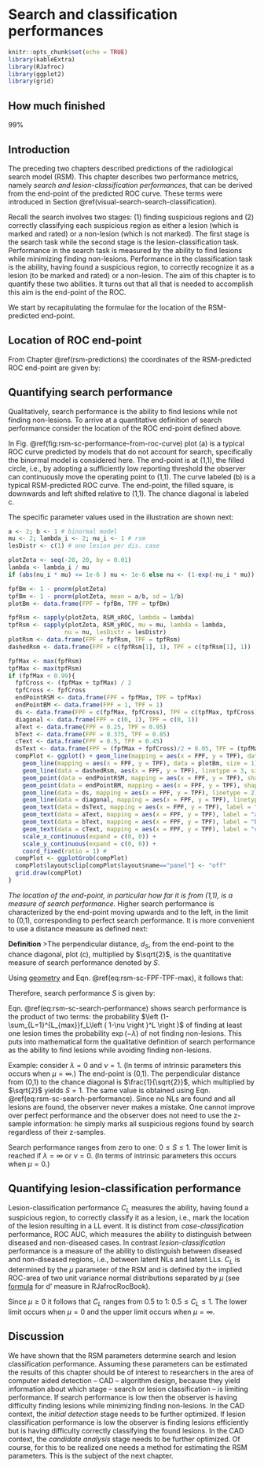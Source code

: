 # Search and classification performances {#rsm-sc}


```r
knitr::opts_chunk$set(echo = TRUE)
library(kableExtra)
library(RJafroc)
library(ggplot2)
library(grid)
```



## How much finished {#rsm-sc-how-much-finished}

99%



## Introduction {#rsm-sc-intro}

The preceding two chapters described predictions of the radiological search model (RSM). This chapter describes two performance metrics, namely *search and lesion-classification performances*, that can be derived from the end-point of the predicted ROC curve. These terms were introduced in Section \@ref(visual-search-search-classification).

Recall the search involves two stages: (1) finding suspicious regions and (2) correctly classifying each suspicious region as either a lesion (which is marked and rated) or a non-lesion (which is not marked). The first stage is the search task while the second stage is the lesion-classification task. Performance in the search task is measured by the ability to find lesions while minimizing finding non-lesions. Performance in the classification task is the ability, having found a suspicious region, to correctly recognize it as a lesion (to be marked and rated) or a non-lesion. The aim of this chapter is to quantify these two abilities. It turns out that all that is needed to accomplish this aim is the end-point of the ROC.

We start by recapitulating the formulae for the location of the RSM-predicted end-point. 

## Location of ROC end-point {#rsm-sc-end-point}

From Chapter \@ref(rsm-predictions) the coordinates of the RSM-predicted ROC end-point are given by:

\begin{equation}
\left. 
\begin{aligned}
&\text{FPF}_{\text{max}} = 1 - \text{exp}\left (\lambda \right ) \\
&\text{TPF}_{\text{max}} = 1 - \text{exp} \left ( - \lambda \right )\sum_{L=1}^{L_{max}}f_L \left ( 1 - \nu \right )^L
\end{aligned}
\right \}
(\#eq:rsm-sc-FPF-TPF-max)
\end{equation}




## Quantifying search performance {#rsm-sc-quantifying}

Qualitatively, search performance is the ability to find lesions while not finding non-lesions. To arrive at a quantitative definition of search performance consider the location of the ROC end-point defined above. 

In Fig. \@ref(fig:rsm-sc-performance-from-roc-curve) plot (a) is a typical ROC curve predicted by models that do not account for search, specifically the binormal model is considered here. The end-point is at (1,1), the filled circle, i.e., by adopting a sufficiently low reporting threshold the observer can continuously move the operating point to (1,1). The curve labeled (b) is a typical RSM-predicted ROC curve. The end-point, the filled square, is downwards and left shifted relative to (1,1). The chance diagonal is labeled c. 

The specific parameter values used in the illustration are shown next:


```r
a <- 2; b <- 1 # binormal model
mu <- 2; lambda_i <- 2; nu_i <- 1 # rsm
lesDistr <- c(1) # one lesion per dis. case
```




```r

plotZeta <- seq(-20, 20, by = 0.01)
lambda <- lambda_i / mu
if (abs(nu_i * mu) <= 1e-6 ) nu <- 1e-6 else nu <- (1-exp(-nu_i * mu))

fpfBm <- 1 - pnorm(plotZeta)
tpfBm <- 1 - pnorm(plotZeta, mean = a/b, sd = 1/b)
plotBm <- data.frame(FPF = fpfBm, TPF = tpfBm)

fpfRsm <- sapply(plotZeta, RSM_xROC, lambda = lambda)
tpfRsm <- sapply(plotZeta, RSM_yROC, mu = mu, lambda = lambda, 
                nu = nu, lesDistr = lesDistr)
plotRsm <- data.frame(FPF = fpfRsm, TPF = tpfRsm)
dashedRsm <- data.frame(FPF = c(fpfRsm[1], 1), TPF = c(tpfRsm[1], 1))

fpfMax <- max(fpfRsm)
tpfMax <- max(tpfRsm)
if (fpfMax < 0.99){
  fpfCross <- (fpfMax + tpfMax) / 2
  tpfCross <- fpfCross
  endPointRSM <- data.frame(FPF = fpfMax, TPF = tpfMax)
  endPointBM <- data.frame(FPF = 1, TPF = 1)
  ds <- data.frame(FPF = c(fpfMax, fpfCross), TPF = c(tpfMax, tpfCross))
  diagonal <- data.frame(FPF = c(0, 1), TPF = c(0, 1))
  aText <- data.frame(FPF = 0.25, TPF = 0.95)
  bText <- data.frame(FPF = 0.375, TPF = 0.85)
  cText <- data.frame(FPF = 0.5, TPF = 0.45)
  dsText <- data.frame(FPF = (fpfMax + fpfCross)/2 + 0.05, TPF = (tpfMax + tpfCross)/2)
  compPlot <- ggplot() + geom_line(mapping = aes(x = FPF, y = TPF), data = plotRsm, size = 1) + 
    geom_line(mapping = aes(x = FPF, y = TPF), data = plotBm, size = 1) + 
    geom_line(data = dashedRsm, aes(x = FPF, y = TPF), linetype = 3, size = 1) +
    geom_point(data = endPointRSM, mapping = aes(x = FPF, y = TPF), shape = 15, size = 3) +
    geom_point(data = endPointBM, mapping = aes(x = FPF, y = TPF), shape = 16, size = 3) +
    geom_line(data = ds, mapping = aes(x = FPF, y = TPF), linetype = 2) + 
    geom_line(data = diagonal, mapping = aes(x = FPF, y = TPF), linetype = 2) + 
    geom_text(data = dsText, mapping = aes(x = FPF, y = TPF), label = "d[s]", parse = TRUE, size = 5) +
    geom_text(data = aText, mapping = aes(x = FPF, y = TPF), label = "a", parse = TRUE, size = 5) +
    geom_text(data = bText, mapping = aes(x = FPF, y = TPF), label = "b", parse = TRUE, size = 5) +
    geom_text(data = cText, mapping = aes(x = FPF, y = TPF), label = "c", parse = TRUE, size = 5) +
    scale_x_continuous(expand = c(0, 0)) + 
    scale_y_continuous(expand = c(0, 0)) + 
    coord_fixed(ratio = 1) #
  compPlot <- ggplotGrob(compPlot)
  compPlot$layout$clip[compPlot$layout$name=="panel"] <- "off"
  grid.draw(compPlot)
}

```


*The location of the end-point, in particular how far it is from (1,1), is a measure of search performance.* Higher search performance is characterized by the end-point moving upwards and to the left, in the limit to (0,1), corresponding to perfect search performance. It is more convenient to use a distance measure as defined next:


**Definition** 
>The perpendicular distance, $d_S$, from the end-point to the chance diagonal, plot (c), multiplied by $\sqrt{2}$, is the quantitative measure of search performance denoted by $S$.  


Using [geometry](https://en.wikipedia.org/wiki/Distance_from_a_point_to_a_line#Line_defined_by_an_equation) and Eqn. \@ref(eq:rsm-sc-FPF-TPF-max), it follows that: 


\begin{equation} 
S=\sqrt{2}d_S=\text{TPF}_{\text{max}}-\text{FPF}_{\text{max}}
(\#eq:rsm-sc-perp-distance)
\end{equation}


Therefore, search performance $S$ is given by:


\begin{equation} 
S=\exp\left ( -\lambda \right )\left (1-\sum_{L=1}^{L_{max}}f_L\left ( 1-\nu  \right )^L  \right )
(\#eq:rsm-sc-search-performance)
\end{equation}

Eqn. \@ref(eq:rsm-sc-search-performance) shows search performance is the product of two terms: the probability $\left (1-\sum_{L=1}^{L_{max}}f_L\left ( 1-\nu  \right )^L  \right )$ of finding at least one lesion times the probability $\exp\left ( -\lambda \right )$ of not finding non-lesions. This puts into mathematical form the qualitative definition of search performance as the ability to find lesions while avoiding finding non-lesions. 


Example: consider $\lambda = 0$ and $\nu = 1$. (In terms of intrinsic parameters this occurs when $\mu = \infty$.) The end-point is (0,1). The perpendicular distance from (0,1) to the chance diagonal is $\frac{1}{\sqrt{2}}$, which multiplied by $\sqrt{2}$ yields $S = 1$. The same value is obtained using Eqn. \@ref(eq:rsm-sc-search-performance). Since no NLs are found and all lesions are found, the observer never makes a mistake. One cannot improve over perfect performance and the observer does not need to use the z-sample information: he simply marks all suspicious regions found by search regardless of their z-samples. 

Search performance ranges from zero to one: $0 \le S \le 1$. The lower limit is reached if $\lambda = \infty$ or $\nu = 0$. (In terms of intrinsic parameters this occurs when $\mu = 0$.)


## Quantifying lesion-classification performance {#rsm-sc-performance}

Lesion-classification performance $C_L$ measures the ability, having found a suspicious region, to correctly classify it as a lesion, i.e., mark the location of the lesion resulting in a LL event. It is distinct from *case-classification* performance, ROC AUC, which measures the ability to distinguish between diseased and non-diseased cases. In contrast *lesion-classification* performance is a measure of the ability to distinguish between diseased and non-diseased regions, i.e., between latent NLs and latent LLs. $C_L$ is determined by the $\mu$ parameter of the RSM and is defined by the implied ROC-area of two unit variance normal distributions separated by $\mu$ (see [formula](https://dpc10ster.github.io/RJafrocRocBook/binormal-model.html#binormal-model-d-prime) for d' measure in RJafrocRocBook). 


\begin{equation}
C_L=\Phi\left ( \frac{\mu}{\sqrt{2}} \right )
(\#eq:rsm-sc-classification-performance)
\end{equation}


Since $\mu \ge 0$ it follows that $C_L$ ranges from 0.5 to 1: $0.5 \le C_L \le 1$. The lower limit occurs when $\mu = 0$ and the upper limit occurs when $\mu = \infty$.

## Discussion {#rsm-sc-discussion}

We have shown that the RSM parameters determine search and lesion classification performance. Assuming these parameters can be estimated the results of this chapter should be of interest to researchers in the area of computer aided detection -- CAD -- algorithm design, because they yield information about which stage -- search or lesion classification -- is limiting performance. If search performance is low then the observer is having difficulty finding lesions while minimizing finding non-lesions. In the CAD context, the *initial detection* stage needs to be further optimized. If lesion classification performance is low the observer is finding lesions efficiently but is having difficulty correctly classifying the found lesions.  In the CAD context, the *candidate analysis* stage needs to be further optimized. Of course, for this to be realized one needs a method for estimating the RSM parameters. This is the subject of the next chapter.

